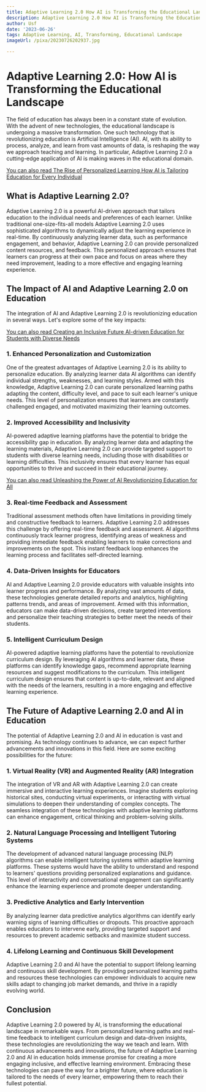 ```yaml
---
title: Adaptive Learning 2.0 How AI is Transforming the Educational Landscape
description: Adaptive Learning 2.0 How AI is Transforming the Educational Landscape
author: Usf
date: '2023-06-26'
tags: Adaptive Learning, AI, Transforming, Educational Landscape
imageUrl: /pixa/20230726202937.jpg

---
```

# Adaptive Learning 2.0: How AI is  Transforming the Educational Landscape

The field of education has  always been in a constant state of evolution. With  the  advent of new technologies, the educational  landscape is  undergoing a  massive  transformation. One such technology  that is revolutionizing education is Artificial Intelligence (AI). AI, with its ability to process, analyze, and  learn from vast amounts of data,  is reshaping the way  we approach teaching and learning. In particular, Adaptive Learning 2.0 a cutting-edge application of AI is making waves in the educational  domain.

[You can also read The Rise of Personalized Learning How AI  is Tailoring Education for Every Individual](The%20Rise%20of%20Personalized%20Learning%20How%20AI%20is%20Tailoring%20Education%20for%20Every%20Individual)


## What is  Adaptive Learning  2.0?

Adaptive Learning 2.0 is a powerful AI-driven approach that tailors education to the individual needs and preferences of each learner. Unlike traditional one-size-fits-all models Adaptive Learning 2.0 uses sophisticated algorithms to dynamically adjust the learning experience in real-time. By continuously analyzing learner  data, such as performance engagement, and behavior, Adaptive Learning 2.0 can  provide personalized content resources, and feedback. This personalized approach ensures that  learners can progress at their own pace and focus on areas where they need improvement, leading to a more effective and engaging learning experience.

## The Impact of AI and  Adaptive Learning 2.0 on Education

The integration of AI and Adaptive  Learning 2.0 is revolutionizing education in several ways. Let's explore some of the key impacts:

[You can also read Creating an Inclusive Future AI-driven Education for Students with  Diverse Needs](Creating%20an%20Inclusive%20Future%20AI-driven%20Education%20for%20Students%20with%20Diverse%20Needs)


### 1. Enhanced Personalization and Customization

One of the greatest advantages of Adaptive Learning 2.0 is  its ability to personalize education. By analyzing learner data  AI algorithms  can identify individual strengths, weaknesses, and learning styles. Armed with this knowledge, Adaptive Learning 2.0 can curate personalized learning paths adapting the content, difficulty level, and pace to  suit each learner's unique needs. This level of personalization ensures that learners are  constantly challenged engaged,  and motivated maximizing their learning outcomes.

### 2. Improved Accessibility and Inclusivity

AI-powered  adaptive learning platforms have the potential to bridge the accessibility gap in education. By analyzing learner data and adapting the  learning materials, Adaptive Learning 2.0 can provide  targeted  support to students with diverse  learning needs,  including those  with  disabilities or learning difficulties. This inclusivity ensures that every learner has equal  opportunities to thrive and succeed in their educational journey.

[You can also read  Unleashing the Power of AI Revolutionizing Education for All](Unleashing%20the%20Power%20of%20AI%20Revolutionizing%20Education%20for%20All)


### 3. Real-time Feedback and Assessment

Traditional assessment methods often have limitations  in  providing timely and constructive feedback to learners. Adaptive Learning  2.0 addresses this challenge by offering real-time feedback  and  assessment. AI algorithms continuously track learner progress, identifying areas of  weakness and providing  immediate feedback enabling  learners  to  make corrections and improvements on the spot. This instant feedback  loop enhances the learning process and facilitates self-directed learning.

### 4.  Data-Driven Insights for Educators

AI and Adaptive Learning 2.0  provide educators with valuable insights  into learner progress and performance. By analyzing vast amounts of data, these technologies generate detailed reports and analytics, highlighting patterns trends, and areas of  improvement. Armed with this information, educators can make data-driven decisions, create targeted  interventions and personalize their teaching strategies to better meet the needs of their students.

###  5. Intelligent Curriculum Design

AI-powered adaptive learning platforms have the potential to revolutionize curriculum design. By leveraging AI algorithms and learner data, these platforms can identify knowledge gaps,  recommend appropriate learning resources and suggest modifications to the curriculum. This intelligent  curriculum design ensures that  content is up-to-date,  relevant and aligned with the needs of the learners, resulting in a more engaging and effective learning experience.

## The Future of Adaptive Learning 2.0 and  AI in Education

The potential of Adaptive  Learning 2.0 and AI in education is vast and promising. As technology continues to advance,  we can expect further advancements and innovations in  this field. Here are some exciting possibilities for the future:

### 1. Virtual Reality (VR) and Augmented Reality (AR) Integration

The integration of  VR and AR  with Adaptive Learning 2.0 can create immersive and interactive  learning experiences. Imagine students exploring historical  sites, conducting virtual experiments, or interacting with virtual simulations to deepen their understanding of complex concepts. The seamless integration of these technologies with adaptive learning platforms can enhance engagement, critical thinking and problem-solving skills.

### 2.  Natural Language Processing and  Intelligent  Tutoring Systems

The development of advanced natural  language  processing (NLP) algorithms  can enable intelligent tutoring systems within  adaptive learning platforms. These systems would have the  ability to understand and respond to learners' questions providing personalized explanations  and guidance. This level of interactivity and conversational engagement can  significantly  enhance the learning experience and promote deeper understanding.

### 3. Predictive  Analytics  and Early Intervention

By analyzing  learner data predictive analytics algorithms can identify early warning signs of learning difficulties or dropouts. This proactive approach enables educators to intervene early, providing targeted support and resources  to  prevent academic setbacks and maximize student  success.

### 4. Lifelong Learning and Continuous Skill Development

Adaptive Learning 2.0 and AI have the potential to support lifelong learning and continuous skill development. By providing personalized learning paths  and resources these technologies can empower individuals to acquire new skills adapt to changing job market demands, and thrive in a rapidly evolving world.

##  Conclusion

Adaptive Learning 2.0 powered by AI, is transforming the educational landscape in remarkable ways. From personalized learning paths and real-time feedback to intelligent curriculum design and data-driven insights, these technologies are revolutionizing the way we teach and learn. With continuous advancements and innovations, the future of Adaptive Learning 2.0 and AI in education holds immense promise  for creating a more engaging inclusive, and effective learning environment. Embracing these technologies can pave  the way for  a  brighter  future, where education is tailored to the  needs  of every learner,  empowering them to reach their fullest potential.